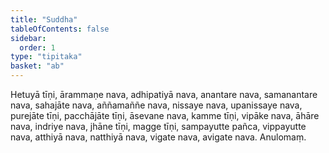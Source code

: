 ```yaml
---
title: "Suddha"
tableOfContents: false
sidebar:
  order: 1
type: "tipitaka"
basket: "ab"
---
```



<DynamicBreadcrumb />

<Division number="270">

<Paragraph number="2986">
Hetuyā tīṇi, ārammaṇe nava, adhipatiyā nava, anantare nava, samanantare nava, sahajāte nava, aññamaññe nava, nissaye nava, upanissaye nava, purejāte tīṇi, pacchājāte tīṇi, āsevane nava, kamme tīṇi, vipāke nava, āhāre nava, indriye nava, jhāne tīṇi, magge tīṇi, sampayutte pañca, vippayutte nava, atthiyā nava, natthiyā nava, vigate nava, avigate nava.

</Paragraph>
</Division>

<Paragraph number="2987" type="center">
Anulomaṃ.
</Paragraph>
